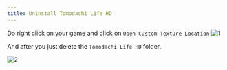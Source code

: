 ```yaml
---
title: Uninstall Tomodachi Life HD
---
```


Do right click on your game and click on `Open Custom Texture Location`
![1](https://raw.githubusercontent.com/FIREXDF/TLHD-Docs/main/src/assets/uninstall/1.png)

And after you just delete the `Tomodachi Life HD` folder.

![2](https://raw.githubusercontent.com/FIREXDF/TLHD-Docs/main/src/assets/uninstall/2.png)